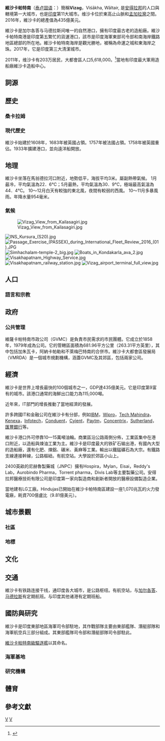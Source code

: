 {{Infobox Indian Jurisdiction
|type               = 
|native_name        = 维沙格
|other_name         = విశాఖపట్టణం
|nickname           = Visag
|state_name         = 安得拉邦
|district           = [[Visakhapatnam|Visakhapatnam]]
|image            = 
|skyline_caption    = 
|latd = 17.7027 | longd = 83.2899
|locator_position=left
|area_total         = 540
|area_magnitude     = 1 E8
|altitude           = 45
|population_total   = 2,035,922
|population_metro = 5,340,000
|population_as_of   = 2011
|population_density = 每平方公里3,800人
|leader_title_1     = Municipal commissioner
|leader_name_1      = Praveen Kumar
|leader_title_2     = Commissioner of Police
|leader_name_2      = Amit Garg
|area_telephone = 0891
|postal_code = 530 0xx
|vehicle_code_range = AP31, AP32 & AP33
|website            = www.visakhapatnammunicipalcorporation.org 
|footnotes          = 
}}

'''維沙卡帕特南'''（[[泰卢固语|泰卢固语]]：'''{{lang|te|విశాఖపట్ణం}}'''）簡稱'''Vizag'''，Viśākha, Wāltair, 是[[安得拉邦|安得拉邦]]的人口與轄境第一大城市，也是[[印度|印度]]第11大城市。维沙卡位於東高止山脈和[[孟加拉灣|孟加拉灣]]之間。2016年，維沙卡的總產值為435億美元。

維沙卡是加尔各答与马德拉斯间唯一的自然港口，擁有印度最古老的造船廠。維沙卡帕特南港是印度第五繁忙的貨運港口，該市是印度海軍東部司令部和南海岸鐵路地區總部的所在地。維沙卡帕特南海岸是觀光勝地，被稱為命運之城和東海岸之珠。2017年，它是印度第三大清潔城市。

2011年，维沙卡有203万居民，大都會區人口5,618,000。<ref name=population>{{cite news|last1=G|first1=Siva|title=Greater Visakhapatnam Municipal Corporation polls unlikely this year|url=http://timesofindia.indiatimes.com/city/visakhapatnam/Greater-Visakhapatnam-Municipal-Corporation-polls-unlikely-this-year/articleshow/40865385.cms|accessdate=26 August 2015|work=[[The_Times_of_India|The Times of India]]|date=25 August 2014|archive-date=2014-09-02|archive-url=https://web.archive.org/web/20140902175736/http://timesofindia.indiatimes.com/city/visakhapatnam/Greater-Visakhapatnam-Municipal-Corporation-polls-unlikely-this-year/articleshow/40865385.cms|dead-url=no}}</ref>當地有印度最大軍用造船廠維沙卡造船中心。

==詞源==
==歷史==
===桑卡拉姆===
===現代歷史===
維沙卡始建於1608年，1683年被英國占領。1757年被法國占領。1758年被英國重佔。1933年擴建港口，並向遠洋船開放。

==地理==
維沙卡坐落在馬翁德拉河口附近，地勢低平，海拔平均3米。屬副熱帶氣候。 1月最冷，平均氣溫為22．6℃；5月最熱，平均氣溫為30．9℃，極端最高氣溫為44．4℃。 10～12月白天有較強的東北風，夜間有較弱的西風。 10～11月多暴風雨。年降水量954毫米。

=== 氣候 ===
{{Weather box
|location = 维沙卡帕特南
|metric first = Yes
|single line = Yes
|Jan high C = 28.9
|Feb high C = 31.3
|Mar high C = 33.8
|Apr high C = 35.3
|May high C = 36.2
|Jun high C = 35.3
|Jul high C = 32.9
|Aug high C = 32.7
|Sep high C = 32.5
|Oct high C = 31.7
|Nov high C = 30.4
|Dec high C = 28.9
|year high C = 32.5
|Jan low C = 18.0
|Feb low C = 19.9
|Mar low C = 23.0
|Apr low C = 26.1
|May low C = 27.7
|Jun low C = 27.3
|Jul low C = 26.1
|Aug low C = 26.0
|Sep low C = 25.6
|Oct low C = 24.3
|Nov low C = 21.6
|Dec low C = 18.6
|year low C = 23.7
|precipitation colour = green
|Jan precipitation mm = 11.4
|Feb precipitation mm = 7.7
|Mar precipitation mm = 7.5
|Apr precipitation mm = 27.6
|May precipitation mm = 57.8
|Jun precipitation mm = 105.6
|Jul precipitation mm = 134.6
|Aug precipitation mm = 141.2
|Sep precipitation mm = 174.8
|Oct precipitation mm = 204.3
|Nov precipitation mm = 65.3
|Dec precipitation mm = 7.9
|year precipitation mm = 945.7
|source 1 = <ref name="imd">{{cite web | url = http://www.imd.gov.in/section/climate/visakhapatnam2.htm | title = Visakhapatnam | accessdate = 2010-03-26 | publisher = [[India_Meteorological_Department|India Meteorological Department]] | language =  | date = May 2011 | deadurl = yes | archiveurl = https://web.archive.org/web/20100405100100/http://www.imd.gov.in/section/climate/visakhapatnam2.htm | archivedate = 2010-04-05 }}</ref>
|date = 2017年8月}}

[[File:Vizag_View_from_Kailasagiri.jpg|thumb]]

[[File:INS_Kursura_(S20).jpg|thumb]]
[[File:Passage_Exercise_(PASSEX)_during_International_Fleet_Review_2016_(01).JPG|thumb]]
[[File:Simhachalam-temple-2_big.jpg|thumb]]
[[File:Boats_in_Kondakarla_ava_2.jpg|thumb]]
[[File:Visakhapatnam_Highway_Service.jpg|thumb]]
[[File:Visakhapatnam_railway_station.jpg|thumb]]
[[File:Vizag_airport_terminal_full_view.jpg|thumb]]

==人口==
===語言和宗教===
==政府==
===公共管理===
維薩卡帕特南市政公司（GVMC）是負責市民需求的市民團體。它成立於1858年，1979年成為公司。它的管轄區面積為681.96平方公里（263.31平方英里），其中包括加朱瓦卡，阿納卡帕勒和不萊梅巴特南的合併市。維沙卡大都會區發展局（VMRDA）是一個城市規劃機構，涵蓋GVMC及其郊區，包括兩家公司。
==經濟==
維沙卡是世界上增長最快的100個城市之一，GDP達435億美元。它是印度第9富有的城市。該港口通常的海鮮出口能力為115,000噸。

近年來，IT部門的增長推動了當地經濟的發展。

許多跨國IT和金融公司在維沙卡有分部，例如[[IBM|IBM]]，[[Wipro|Wipro]]，[[Tech_Mahindra|Tech Mahindra]]，[[Kenexa|Kenexa]]，[[Infotech|Infotech]]，[[Conduent|Conduent]]，[[Cyient|Cyient]]，[[Paytm|Paytm]]，[[Concentrix|Concentrix]]，[[Sutherland|Sutherland]]，[[匯豐銀行|匯豐銀行]]等。

維沙卡港口外可停靠10—15萬噸油輪。商業區沿公路兩側分佈，工業區集中在港口附近，以造船與煉油工業为主。維沙卡是印度最大的铁矿石输出港，有國內大型的造船廠，還有化肥、煉鋁、碾米、黃麻等工業。輸出以鐵錳礦石為大宗。有鐵路支線連接幹線，公路樞紐。有航空站。大學設於郊區小山上。

2400英畝的尼赫魯製藥城（JNPC）擁有Hospira，Mylan，Eisai，Reddy's Lab，Aurobindo Pharma，Torrent pharma，Divis Lab等主要製藥公司。安得拉邦醫療技術有限公司是印度第一家向製造商和創新者開放的醫療設備製造企業。

當地建有LG工廠。Hindujas已開始在維沙卡帕特南區建設一座1,070兆瓦的火力發電廠，耗資700億盧比（9.81億美元）。
==城市景觀==
===社區===
===地標===
==文化==
==交通==
維沙卡有铁路连接干线，通印度各大城市，是公路枢纽。有航空站，与[[加尔各答|加尔各答]]、[[马德拉斯|马德拉斯]]有定期航班。与印度其他诸港有定期班船。
==國防與研究==
維沙卡是印度東部地區海軍司令部駐地，其作戰部隊主要由東部艦隊、潛艇部隊和海軍航空兵三部分組成。其東部艦隊司令部和潛艇部隊司令部駐此。

[[維沙卡帕特南級驅逐艦|維沙卡帕特南級驅逐艦]]以其命名。
===海軍基地===
===研究機構===
==體育==

== 參考文獻 ==
{{reflist}}
{{印度人口最多的城市}}
{{Authority control}}
[[Category:印度城市|V]]
[[Category:印度人口过百万的城市|V]]